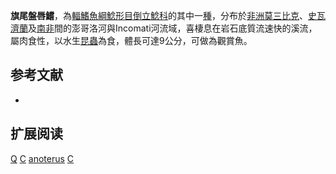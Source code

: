 {{Speciesbox 
| taxon = Chiloglanis anoterus
| status = LC
| status_system = IUCN3.1
| authority = [[Crass|Crass]], 1960
| synonyms = 
}}

'''旗尾盤唇鱨'''，為[[輻鰭魚綱|輻鰭魚綱]][[鯰形目|鯰形目]][[倒立鯰科|倒立鯰科]]的其中一[[種|種]]，分布於[[非洲|非洲]][[莫三比克|莫三比克]]、[[史瓦濟蘭|史瓦濟蘭]]及[[南非|南非]]間的澎哥洛河與Incomati河流域，喜棲息在岩石底質流速快的溪流，屬肉食性，以水生[[昆蟲|昆蟲]]為食，體長可達9公分，可做為觀賞魚。

== 参考文献 ==
*{{FishBase_species|genus=Chiloglanis|species=anoterus|year=2011|month=12}}

== 扩展阅读 ==
{{refbegin}}
{{wikispecies-inline|Chiloglanis anoterus|旗尾盤唇鱨}}
{{refend}}
{{Taxonbar|from=Q3642146}}

[[Category:IUCN红色名录无危物种|Q]]
[[Category:觀賞魚|C]]
[[Category:盤唇鱨屬|anoterus]]
[[Category:1960年描述的魚類|C]]